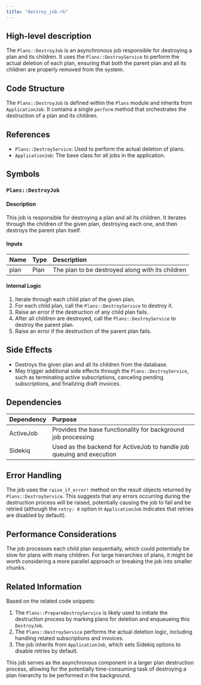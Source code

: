 ```yaml
---
title: "destroy_job.rb"
---
```


## High-level description
The `Plans::DestroyJob` is an asynchronous job responsible for destroying a plan and its children. It uses the `Plans::DestroyService` to perform the actual deletion of each plan, ensuring that both the parent plan and all its children are properly removed from the system.

## Code Structure
The `Plans::DestroyJob` is defined within the `Plans` module and inherits from `ApplicationJob`. It contains a single `perform` method that orchestrates the destruction of a plan and its children.

## References
- `Plans::DestroyService`: Used to perform the actual deletion of plans.
- `ApplicationJob`: The base class for all jobs in the application.

## Symbols

### `Plans::DestroyJob`
#### Description
This job is responsible for destroying a plan and all its children. It iterates through the children of the given plan, destroying each one, and then destroys the parent plan itself.

#### Inputs
| Name | Type | Description |
|:-----|:-----|:------------|
| plan | Plan | The plan to be destroyed along with its children |

#### Internal Logic
1. Iterate through each child plan of the given plan.
2. For each child plan, call the `Plans::DestroyService` to destroy it.
3. Raise an error if the destruction of any child plan fails.
4. After all children are destroyed, call the `Plans::DestroyService` to destroy the parent plan.
5. Raise an error if the destruction of the parent plan fails.

## Side Effects
- Destroys the given plan and all its children from the database.
- May trigger additional side effects through the `Plans::DestroyService`, such as terminating active subscriptions, canceling pending subscriptions, and finalizing draft invoices.

## Dependencies
| Dependency | Purpose |
|:-----------|:--------|
| ActiveJob | Provides the base functionality for background job processing |
| Sidekiq | Used as the backend for ActiveJob to handle job queuing and execution |

## Error Handling
The job uses the `raise_if_error!` method on the result objects returned by `Plans::DestroyService`. This suggests that any errors occurring during the destruction process will be raised, potentially causing the job to fail and be retried (although the `retry: 0` option in `ApplicationJob` indicates that retries are disabled by default).

## Performance Considerations
The job processes each child plan sequentially, which could potentially be slow for plans with many children. For large hierarchies of plans, it might be worth considering a more parallel approach or breaking the job into smaller chunks.

## Related Information
Based on the related code snippets:

1. The `Plans::PrepareDestroyService` is likely used to initiate the destruction process by marking plans for deletion and enqueueing this `DestroyJob`.
2. The `Plans::DestroyService` performs the actual deletion logic, including handling related subscriptions and invoices.
3. The job inherits from `ApplicationJob`, which sets Sidekiq options to disable retries by default.

This job serves as the asynchronous component in a larger plan destruction process, allowing for the potentially time-consuming task of destroying a plan hierarchy to be performed in the background.
